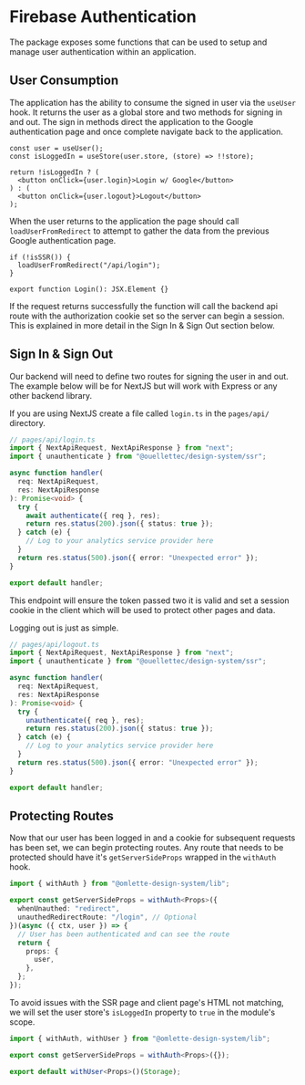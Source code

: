 
<Meta title="Libraries/Firebase/Authentication" />

# Firebase Authentication

The package exposes some functions that can be used to setup and manage user authentication within an application.

## User Consumption

The application has the ability to consume the signed in user via the `useUser` hook. It returns the user as a global store and two methods for signing in and out. The sign in methods direct the application to the Google authentication page and once complete navigate back to the application.

```tsx
const user = useUser();
const isLoggedIn = useStore(user.store, (store) => !!store);

return !isLoggedIn ? (
  <button onClick={user.login}>Login w/ Google</button>
) : (
  <button onClick={user.logout}>Logout</button>
);
```

When the user returns to the application the page should call `loadUserFromRedirect` to attempt to gather the data from the previous Google authentication page.

```tsx
if (!isSSR()) {
  loadUserFromRedirect("/api/login");
}

export function Login(): JSX.Element {}
```

If the request returns successfully the function will call the backend api route with the authorization cookie set so the server can begin a session. This is explained in more detail in the Sign In & Sign Out section below.

## Sign In & Sign Out

Our backend will need to define two routes for signing the user in and out. The example below will be for NextJS but will work with Express or any other backend library.

If you are using NextJS create a file called `login.ts` in the `pages/api/` directory.

```ts
// pages/api/login.ts
import { NextApiRequest, NextApiResponse } from "next";
import { unauthenticate } from "@ouellettec/design-system/ssr";

async function handler(
  req: NextApiRequest,
  res: NextApiResponse
): Promise<void> {
  try {
    await authenticate({ req }, res);
    return res.status(200).json({ status: true });
  } catch (e) {
    // Log to your analytics service provider here
  }
  return res.status(500).json({ error: "Unexpected error" });
}

export default handler;
```

This endpoint will ensure the token passed two it is valid and set a session cookie in the client which will be used to protect other pages and data.

Logging out is just as simple.

```ts
// pages/api/logout.ts
import { NextApiRequest, NextApiResponse } from "next";
import { unauthenticate } from "@ouellettec/design-system/ssr";

async function handler(
  req: NextApiRequest,
  res: NextApiResponse
): Promise<void> {
  try {
    unauthenticate({ req }, res);
    return res.status(200).json({ status: true });
  } catch (e) {
    // Log to your analytics service provider here
  }
  return res.status(500).json({ error: "Unexpected error" });
}

export default handler;
```

## Protecting Routes

Now that our user has been logged in and a cookie for subsequent requests has been set, we can begin protecting routes. Any route that needs to be protected should have it's `getServerSideProps` wrapped in the `withAuth` hook.

```ts
import { withAuth } from "@omlette-design-system/lib";

export const getServerSideProps = withAuth<Props>({
  whenUnauthed: "redirect",
  unauthedRedirectRoute: "/login", // Optional
})(async ({ ctx, user }) => {
  // User has been authenticated and can see the route
  return {
    props: {
      user,
    },
  };
});
```

To avoid issues with the SSR page and client page's HTML not matching, we will set the user store's `isLoggedIn` property to `true` in the module's scope.

```ts
import { withAuth, withUser } from "@omlette-design-system/lib";

export const getServerSideProps = withAuth<Props>({});

export default withUser<Props>()(Storage);
```
